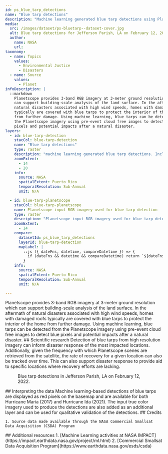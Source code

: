 ```yaml
---
id: ps_blue_tarp_detections
name: "Blue tarp detections"
description: "Machine learning generated blue tarp detections using Planetscope 3-band RGB imagery"
media:
  src: /images/dataset/ps-bluetarp--dataset-cover.jpg
  alt: Blue tarp detections for Jefferson Parish, LA on February 12, 2022
  author:
    name: NASA
    url:
taxonomy:
  - name: Topics
    values:
      - Environmental Justice
      - Disasters
  - name: Source
    values:
      - Planet
infoDescription: |
  ::markdown
    Planetscope provides 3-band RGB imagery at 3-meter ground resolution which
    can support building-scale analysis of the land surface. In the aftermath of
    natural disasters associated with high wind speeds, homes with damaged roofs
    typically are covered with blue tarps to protect the interior of the home
    from further damage. Using machine learning, blue tarps can be detected from
    the Planetscope imagery using pre-event cloud free images to detect blue
    pixels and potential impacts after a natural disaster.
layers:
  - id: blue-tarp-detection
    stacCol: blue-tarp-detection
    name: "Blue tarp detections"
    type: raster
    description: "machine learning generated blue tarp detections. Includes copyrighted material of Planet. All rights reserved."
    zoomExtent:
      - 14
      - 20
    info:
      source: NASA
      spatialExtent: Puerto Rico
      temporalResolution: Sub-Annual 
      unit: N/A

  - id: blue-tarp-planetscope
    stacCol: blue-tarp-planetscope
    name: Planetscope input RGB imagery used for blue tarp detection
    type: raster
    description: "Planetscope input RGB imagery used for blue tarp detection. Includes copyrighted material of Planet. All rights reserved."
    zoomExtent:
      - 14
    compare:
      datasetId: ps_blue_tarp_detections
      layerId: blue-tarp-detection
      mapLabel: |
        ::js ({ dateFns, datetime, compareDatetime }) => {
          if (dateFns && datetime && compareDatetime) return `${dateFns.format(datetime, 'LLL yyyy')} VS ${dateFns.format(compareDatetime, 'LLL yyyy')}`;
        }
    info:
      source: NASA
      spatialExtent: Puerto Rico
      temporalResolution: Sub-Annual 
      unit: N/A

---
```


<Block>
  <Prose>
    Planetscope provides 3-band RGB imagery at 3-meter ground resolution which
    can support building-scale analysis of the land surface. In the aftermath of
    natural disasters associated with high wind speeds, homes with damaged roofs
    typically are covered with blue tarps to protect the interior of the home
    from further damage. Using machine learning, blue tarps can be detected from
    the Planetscope imagery using pre-event cloud free images to detect blue
    pixels and potential impacts after a natural disaster.
  </Prose>
</Block>

<Block>
  <Prose>
    ## Scientific research Detection of blue tarps from high resolution imagery
    can inform disaster response of the most impacted locations. Additionally,
    given the frequency with which Planetscope scenes are retrieved from the
    satellite, the rate of recovery for a given location can also be tracked
    over time. This can also support disaster response to provide aid to
    specific locations where recovery efforts are lacking.
  </Prose>
</Block>

<Block type="full">
  <Figure>
    <Map
      datasetId="ps_blue_tarp_detections"
      layerId="blue-tarp-planetscope"
      zoom={17}
      dateTime="2022-02-12"
      compareDateTime="2022-02-12"
      center={[-90.0613, 29.914]}
    />
    <Caption attrAuthor="NASA" attrUrl="https://nasa.gov/">
      Blue tarp detections in Jefferson Parish, LA on February 12, 2022.
    </Caption>
  </Figure>
  <Prose>
    ## Interpreting the data Machine learning-based detections of blue tarps are
    displayed as red pixels on the basemap and are available for both Hurricane
    Maria (2017) and Hurricane Ida (2021). The input true color imagery used to
    produce the detections are also added as an additional layer and can be used
    for qualitative validation of the detections.
  </Prose>
</Block>

<Block>
  <Prose>
    ## Credits

    1. Source data made available through the NASA Commercial Smallsat Data Acquisition (CSDA) Program
   </Prose>
</Block>

<Block>
  <Prose>
    ## Additional resources 
    1. [Machine Learning activities at NASA IMPACT](https://impact.earthdata.nasa.gov/project/ml.html) 
    2. [Commercial Smallsat Data Acquisition Program](https://www.earthdata.nasa.gov/esds/csda)
  </Prose>
</Block>
